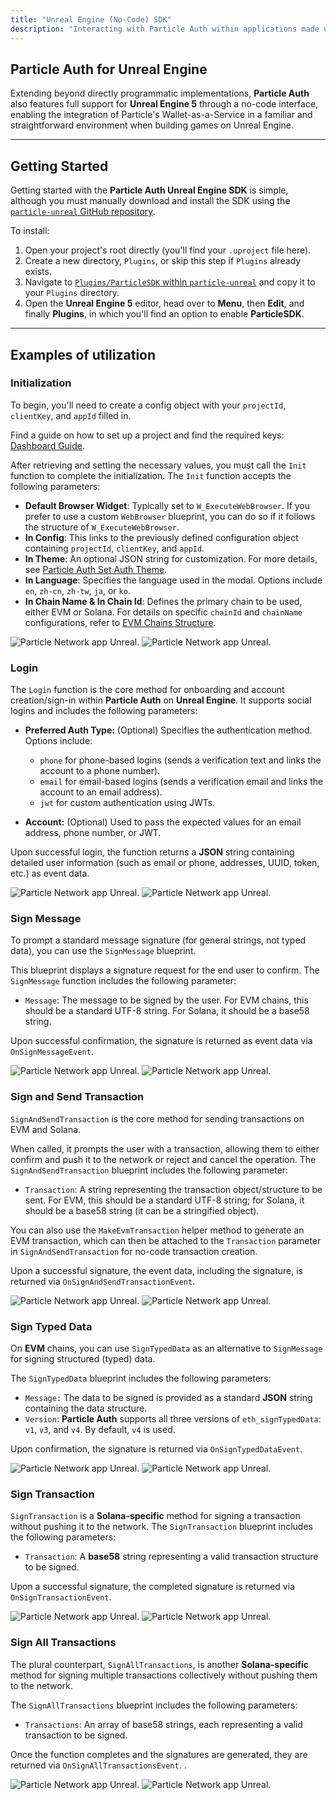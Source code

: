 ```yaml
---
title: "Unreal Engine (No-Code) SDK"
description: "Interacting with Particle Auth within applications made using Unreal Engine."
---
```


## Particle Auth for Unreal Engine

Extending beyond directly programmatic implementations, **Particle Auth** also features full support for **Unreal Engine 5** through a no-code interface, enabling the integration of Particle's Wallet-as-a-Service in a familiar and straightforward environment when building games on Unreal Engine.

***

## Getting Started

Getting started with the **Particle Auth Unreal Engine SDK** is simple, although you must manually download and install the SDK using the [`particle-unreal` GitHub repository](https://github.com/Particle-Network/particle-unreal). 

To install:

1. Open your project's root directly (you'll find your `.uproject` file here).
2. Create a new directory, `Plugins`, or skip this step if `Plugins` already exists.
3. Navigate to [`Plugins/ParticleSDK` within `particle-unreal`](https://github.com/Particle-Network/particle-unreal/tree/main/Plugins) and copy it to your `Plugins` directory.
4. Open the **Unreal Engine 5** editor, head over to **Menu**, then **Edit**, and finally **Plugins**, in which you'll find an option to enable **ParticleSDK**.

***

## Examples of utilization

### Initialization

To begin, you'll need to create a config object with your `projectId`, `clientKey`, and `appId` filled in.

<Note>Find a guide on how to set up a project and find the required keys: [Dashboard Guide](/social-logins/dashboard).</Note>

After retrieving and setting the necessary values, you must call the `Init` function to complete the initialization. The `Init` function accepts the following parameters:

- **Default Browser Widget**: Typically set to `W_ExecuteWebBrowser`. If you prefer to use a custom `WebBrowser` blueprint, you can do so if it follows the structure of `W_ExecuteWebBrowser`.
- **In Config**: This links to the previously defined configuration object containing `projectId`, `clientKey`, and `appId`.
- **In Theme**: An optional JSON string for customization. For more details, see [Particle Auth Set Auth Theme](/social-logins/auth/desktop-sdks/web#usecustomize).
- **In Language**: Specifies the language used in the modal. Options include `en`, `zh-cn`, `zh-tw`, `ja`, or `ko`.
- **In Chain Name & In Chain Id**: Defines the primary chain to be used, either EVM or Solana. For details on specific `chainId` and `chainName` configurations, refer to [EVM Chains Structure](/social-logins/network-coverage).

<img
  className="block dark:hidden"
  src="/social-logins/auth/multi/images/unreal.png"
  alt="Particle Network app Unreal."
/>
<img
  className="hidden dark:block"
  src="/social-logins/auth/multi/images/unreal.png"
  alt="Particle Network app Unreal."
/>

### Login

The `Login` function is the core method for onboarding and account creation/sign-in within **Particle Auth** on **Unreal Engine**. It supports social logins and includes the following parameters:

- **Preferred Auth Type:** (Optional) Specifies the authentication method. Options include:
  - `phone` for phone-based logins (sends a verification text and links the account to a phone number).
  - `email` for email-based logins (sends a verification email and links the account to an email address).
  - `jwt` for custom authentication using JWTs.

- **Account:** (Optional) Used to pass the expected values for an email address, phone number, or JWT.

Upon successful login, the function returns a **JSON** string containing detailed user information (such as email or phone, addresses, UUID, token, etc.) as event data.

<img
  className="block dark:hidden"
  src="/social-logins/auth/multi/images/unreal2.png"
  alt="Particle Network app Unreal."
/>
<img
  className="hidden dark:block"
  src="/social-logins/auth/multi/images/unreal2.png"
  alt="Particle Network app Unreal."
/>

### Sign Message

To prompt a standard message signature (for general strings, not typed data), you can use the `SignMessage` blueprint. 

This blueprint displays a signature request for the end user to confirm. The `SignMessage` function includes the following parameter:

- `Message`: The message to be signed by the user. For EVM chains, this should be a standard UTF-8 string. For Solana, it should be a base58 string.

Upon successful confirmation, the signature is returned as event data via `OnSignMessageEvent`.

<img
  className="block dark:hidden"
  src="/social-logins/auth/multi/images/unreal3.png"
  alt="Particle Network app Unreal."
/>
<img
  className="hidden dark:block"
  src="/social-logins/auth/multi/images/unreal3.png"
  alt="Particle Network app Unreal."
/>

### Sign and Send Transaction

`SignAndSendTransaction` is the core method for sending transactions on EVM and Solana. 

When called, it prompts the user with a transaction, allowing them to either confirm and push it to the network or reject and cancel the operation. The `SignAndSendTransaction` blueprint includes the following parameter:

- `Transaction`: A string representing the transaction object/structure to be sent. For EVM, this should be a standard UTF-8 string; for Solana, it should be a base58 string (it can be a stringified object).

You can also use the `MakeEvmTransaction` helper method to generate an EVM transaction, which can then be attached to the `Transaction` parameter in `SignAndSendTransaction` for no-code transaction creation.

Upon a successful signature, the event data, including the signature, is returned via `OnSignAndSendTransactionEvent`.

<img
  className="block dark:hidden"
  src="/social-logins/auth/multi/images/unreal4.png"
  alt="Particle Network app Unreal."
/>
<img
  className="hidden dark:block"
  src="/social-logins/auth/multi/images/unreal4.png"
  alt="Particle Network app Unreal."
/>

### Sign Typed Data

On **EVM** chains, you can use `SignTypedData` as an alternative to `SignMessage` for signing structured (typed) data. 

The `SignTypedData` blueprint includes the following parameters:

- `Message:` The data to be signed is provided as a standard **JSON** string containing the data structure.
- `Version`: **Particle Auth** supports all three versions of `eth_signTypedData`: `v1`, `v3`, and `v4`. By default, `v4` is used.

Upon confirmation, the signature is returned via `OnSignTypedDataEvent`.

<img
  className="block dark:hidden"
  src="/social-logins/auth/multi/images/unreal5.png"
  alt="Particle Network app Unreal."
/>
<img
  className="hidden dark:block"
  src="/social-logins/auth/multi/images/unreal5.png"
  alt="Particle Network app Unreal."
/>

### Sign Transaction

`SignTransaction` is a **Solana-specific** method for signing a transaction without pushing it to the network. The `SignTransaction` blueprint includes the following parameters:

- `Transaction`: A **base58** string representing a valid transaction structure to be signed.

Upon a successful signature, the completed signature is returned via `OnSignTransactionEvent`.

<img
  className="block dark:hidden"
  src="/social-logins/auth/multi/images/unreal6.png"
  alt="Particle Network app Unreal."
/>
<img
  className="hidden dark:block"
  src="/social-logins/auth/multi/images/unreal6.png"
  alt="Particle Network app Unreal."
/>

### Sign All Transactions

The plural counterpart, `SignAllTransactions`, is another **Solana-specific** method for signing multiple transactions collectively without pushing them to the network. 

The `SignAllTransactions` blueprint includes the following parameters:

- `Transactions`: An array of base58 strings, each representing a valid transaction to be signed.

Once the function completes and the signatures are generated, they are returned via `OnSignAllTransactionsEvent`.
.

<img
  className="block dark:hidden"
  src="/social-logins/auth/multi/images/unreal7.png"
  alt="Particle Network app Unreal."
/>
<img
  className="hidden dark:block"
  src="/social-logins/auth/multi/images/unreal7.png"
  alt="Particle Network app Unreal."
/>
